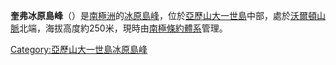 {{Coord|71|0|S|70|17|W||display=title}}

'''奎弗冰原島峰'''（{{lang-en|Quaver Nunatak}}）是[[南極洲|南極洲]]的[[冰原島峰|冰原島峰]]，位於[[亞歷山大一世島|亞歷山大一世島]]中部，處於[[沃爾頓山脈|沃爾頓山脈]]北端，海拔高度約250米，現時由[[南極條約體系|南極條約體系]]管理。

{{DEFAULTSORT:Quaver Nunatak}}
[[Category:亞歷山大一世島冰原島峰|Category:亞歷山大一世島冰原島峰]]


{{AlexanderIsland-geo-stub}}